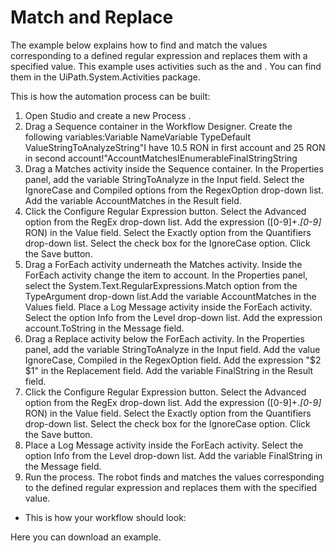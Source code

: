 ﻿# Match and Replace

The example below explains how to find and match the values corresponding to a defined regular
            expression and replaces them with a specified value. This example uses activities such
            as the  and . You can find them
            in the UiPath.System.Activities package.

This is how the automation process can be built:

1. Open Studio and create a new Process .
2. Drag a Sequence container in the Workflow Designer. Create the following variables:Variable NameVariable TypeDefault ValueStringToAnalyzeString"I have 10.5 RON in first account and 25 RON in second account!"AccountMatchesIEnumerable<Match>FinalStringString
3. Drag a Matches activity inside the Sequence container. In the Properties panel, add the variable StringToAnalyze in the Input field.
Select the IgnoreCase and Compiled options from the RegexOption drop-down list.
Add the variable AccountMatches in the Result field.
4. Click the Configure Regular Expression button. Select the Advanced option from the RegEx drop-down list.
Add the expression ([0-9]+\.*[0-9]* RON) in the Value field.
Select the Exactly option from the Quantifiers drop-down list.
Select the check box for the IgnoreCase option.
Click the Save button.
5. Drag a ForEach activity underneath the Matches activity. Inside the ForEach activity change the item to account.
In the Properties panel, select the System.Text.RegularExpressions.Match option from the TypeArgument drop-down list.Add the variable AccountMatches in the Values field.
Place a Log Message activity inside the ForEach activity.
Select the option Info from the Level drop-down list.
Add the expression account.ToString in the Message field.
6. Drag a Replace activity below the ForEach activity. In the Properties panel, add the variable StringToAnalyze in the Input field.
Add the value IgnoreCase, Compiled in the RegexOption field.
Add the expression "$2 $1" in the Replacement field.
Add the variable FinalString in the Result field.
7. Click the Configure Regular Expression button. Select the Advanced option from the RegEx drop-down list.
Add the expression ([0-9]+\.*[0-9]* RON) in the Value field.
Select the Exactly option from the Quantifiers drop-down list.
Select the check box for the IgnoreCase option.
Click the Save button.
8. Place a Log Message activity inside the ForEach activity. Select the option Info from the Level drop-down list.
Add the variable FinalString in the Message field.
9. Run the process. The robot finds and matches the values corresponding to the defined regular expression and replaces them with the specified value.

* This is how your workflow should look:

Here you can download an example.
